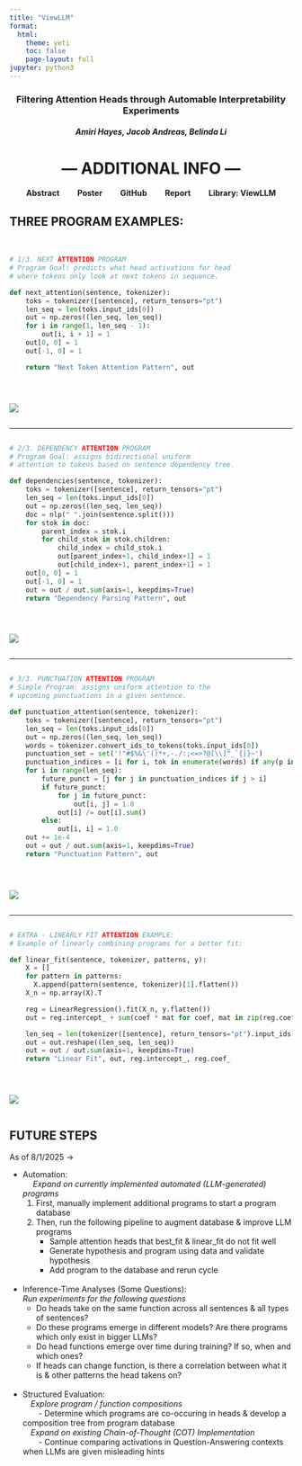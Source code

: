 ```yaml
---
title: "ViewLLM"
format:
  html:
    theme: yeti
    toc: false
    page-layout: full
jupyter: python3
---
```


<style>
.quarto-title-block {
  display: none !important;
}
.center {
  text-align: center;
  margin-bottom: 1.5em;
}
.links a {
  margin: 0 1em;
  text-decoration: none;
  font-weight: bold;
}
.code-image-container {
  display: flex;
  gap: 2em;
  align-items: flex-start;
  flex-wrap: wrap;
}
.code-block {
  flex: 1;
  min-width: 300px;
}
.image-block {
  flex: 1;
  min-width: 200px;
}
</style>

<div class="center">

### Filtering Attention Heads through Automable Interpretability Experiments

##### Amiri Hayes, Jacob Andreas, Belinda Li

# — ADDITIONAL INFO —
<div class="links">
  <a href="https://drive.google.com/file/d/1Py0Iy6DFwMWoviuffSzoH2f0pfzIuhy6/view?usp=sharing"><strong>Abstract</strong></a>
  <a href="https://drive.google.com/file/d/1pJabwGFm6aaWH20wK8qmOcMiKy29-IiG/view?usp=sharing"><strong>Poster</strong></a>
  <a href="https://github.com/AmiriHayes/LLM-Interpretability"><strong>GitHub</strong></a>
  <a href="https://drive.google.com/file/d/1h7wfQGjmjxRAEsa5HY0fxZ3_bT0ZXX3E/view"><strong>Report</strong></a>
  <a href="https://test.pypi.org/project/viewllm/"><strong>Library: ViewLLM</strong></a>
</div>
</div>

## THREE PROGRAM EXAMPLES:
\
<!-- 🔁 Code + Image Example 1 -->
<div class="code-image-container">
<div class="code-block">
```python
# 1/3. NEXT ATTENTION PROGRAM
# Program Goal: predicts what head activations for head
# where tokens only look at next tokens in sequence.

def next_attention(sentence, tokenizer):
    toks = tokenizer([sentence], return_tensors="pt")
    len_seq = len(toks.input_ids[0])
    out = np.zeros((len_seq, len_seq))
    for i in range(1, len_seq - 1):
        out[i, i + 1] = 1
    out[0, 0] = 1
    out[-1, 0] = 1

    return "Next Token Attention Pattern", out
```
</div>
<div class="image-block rounded">
![](img/next_attention.png)
</div>
</div>

---

<!-- 🔁 Code + Image Example 2 (Copy from here) -->
<!-- Copy and paste this whole block to add more examples -->
<div class="code-image-container">
<div class="code-block">
```python
# 2/3. DEPENDENCY ATTENTION PROGRAM
# Program Goal: assigns bidirectional uniform
# attention to tokens based on sentence dependency tree.

def dependencies(sentence, tokenizer):
    toks = tokenizer([sentence], return_tensors="pt")
    len_seq = len(toks.input_ids[0])
    out = np.zeros((len_seq, len_seq))
    doc = nlp(" ".join(sentence.split()))
    for stok in doc:
        parent_index = stok.i
        for child_stok in stok.children:
            child_index = child_stok.i
            out[parent_index+1, child_index+1] = 1
            out[child_index+1, parent_index+1] = 1
    out[0, 0] = 1
    out[-1, 0] = 1
    out = out / out.sum(axis=1, keepdims=True)
    return "Dependency Parsing Pattern", out
```
</div>
<div class="image-block">
![](img/dependencies.png)
</div>
</div>

---

<!-- 🔁 Code + Image Example 3 -->
<div class="code-image-container">
<div class="code-block">
```python
# 3/3. PUNCTUATION ATTENTION PROGRAM
# Simple Program: assigns uniform attention to the
# upcoming punctuations in a given sentence.

def punctuation_attention(sentence, tokenizer):
    toks = tokenizer([sentence], return_tensors="pt")
    len_seq = len(toks.input_ids[0])
    out = np.zeros((len_seq, len_seq))
    words = tokenizer.convert_ids_to_tokens(toks.input_ids[0])
    punctuation_set = set('!"#$%&\'()*+,-./:;<=>?@[\\]^_`{|}~')
    punctuation_indices = [i for i, tok in enumerate(words) if any(p in tok for p in punctuation_set)]
    for i in range(len_seq):
        future_punct = [j for j in punctuation_indices if j > i]
        if future_punct:
            for j in future_punct:
                out[i, j] = 1.0
            out[i] /= out[i].sum()
        else:
            out[i, i] = 1.0
    out += 1e-4
    out = out / out.sum(axis=1, keepdims=True)
    return "Punctuation Pattern", out
```
</div>
<div class="image-block">
![](img/punctuation.png)
</div>
</div>

---

<!-- 🔁 Code + Image Example 3 -->
<div class="code-image-container">
<div class="code-block">
```python
# EXTRA - LINEARLY FIT ATTENTION EXAMPLE:
# Example of linearly combining programs for a better fit:

def linear_fit(sentence, tokenizer, patterns, y):
    X = []
    for pattern in patterns:
      X.append(pattern(sentence, tokenizer)[1].flatten())
    X_n = np.array(X).T

    reg = LinearRegression().fit(X_n, y.flatten())
    out = reg.intercept_ + sum(coef * mat for coef, mat in zip(reg.coef_, X))

    len_seq = len(tokenizer([sentence], return_tensors="pt").input_ids[0])
    out = out.reshape((len_seq, len_seq))
    out = out / out.sum(axis=1, keepdims=True)
    return "Linear Fit", out, reg.intercept_, reg.coef_
```
</div>
<div class="image-block">
![](img/linear_fit.png)
</div>
</div>

## FUTURE STEPS
As of 8/1/2025 &#8594;

- Automation: \
&emsp; *Expand on currently implemented automated (LLM-generated) programs*
  1. First, manually implement additional programs to start a program database
  2. Then, run the following pipeline to augment database & improve LLM programs
      - Sample attention heads that best_fit & linear_fit do not fit well
      - Generate hypothesis and program using data and validate hypothesis
      - Add program to the database and rerun cycle
\
\
- Inference-Time Analyses (Some Questions): \
  *Run experiments for the following questions*
  - Do heads take on the same function across all sentences & all types of sentences?
  - Do these programs emerge in different models? Are there programs which only exist in bigger LLMs?
  - Do head functions emerge over time during training? If so, when and which ones?
  - If heads can change function, is there a correlation between what it is & other patterns the head takens on?
\
\
- Structured Evaluation:  
  &emsp;*Explore program / function compositions*  
  &emsp;&emsp;- Determine which programs are co-occuring in heads & develop a composition tree from program database \
  &emsp;*Expand on existing Chain-of-Thought (COT) Implementation*  
  &emsp;&emsp;- Continue comparing activations in Question-Answering contexts when LLMs are given misleading hints